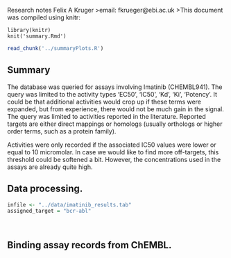  Research notes Felix A Kruger
>email: fkrueger@ebi.ac.uk
>This document was compiled using knitr:

    library(knitr)
    knit('summary.Rmd')

```r
read_chunk('../summaryPlots.R')
```

## Summary
The database was queried for assays involving Imatinib (CHEMBL941). The query was limited to the activity types 'EC50', 'IC50', 'Kd', 'Ki', 'Potency'. It could be that additional activities would crop up if these terms were expanded, but from experience, there would not be much gain in the signal. The query was limited to activities reported in the literature. Reported targets are either direct mappings or homologs (usually orthologs or higher order terms, such as a protein family).

Activities were only recorded if the associated IC50 values were lower or equal to 10 micromolar. In case we would like to find more off-targets, this threshold could be softened a bit. However, the concentrations used in the assays are already quite high. 




## Data processing.
```r
infile <- "../data/imatinib_results.tab"
assigned_target = "bcr-abl"
```

```r
```
```r
```

## Binding assay records from ChEMBL. 

```r
```
```r
```



